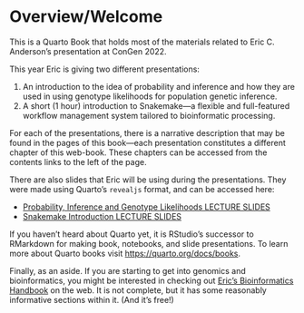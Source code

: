 # Overview/Welcome {.unnumbered}

This is a Quarto Book that holds most of the materials related to
Eric C. Anderson's presentation at ConGen 2022.

This year Eric is giving two different presentations:

1. An introduction to the idea of probability and inference and how they
are used in using genotype likelihoods for population genetic inference.
2. A short (1 hour) introduction to Snakemake---a flexible and full-featured
workflow management system tailored to bioinformatic processing.

For each of the presentations, there is a narrative description that may be found in the
pages of this book---each presentation constitutes a different chapter of this web-book.  These
chapters can be accessed from the contents links to the left of the page.

There are also slides that Eric will be using during the presentations. They
were made using Quarto's `revealjs` format, and can be accessed here:

* [Probability, Inference and Genotype Likelihoods LECTURE SLIDES](https://eriqande.github.io/con-gen-2022/slides/prob-slides.html)
* [Snakemake Introduction LECTURE SLIDES](https://eriqande.github.io/con-gen-2022/slides/snake-slides.html)

If you haven't heard about Quarto yet, it is RStudio's successor to RMarkdown
for making book, notebooks, and slide presentations.  To learn more about Quarto books visit <https://quarto.org/docs/books>.


Finally, as an aside. If you are starting to get into genomics and bioinformatics,
you might be interested in checking out [Eric's Bioinformatics Handbook](https://eriqande.github.io/eca-bioinf-handbook/) on the web.
It is not complete, but it has some reasonably informative sections within it.
(And it's free!)